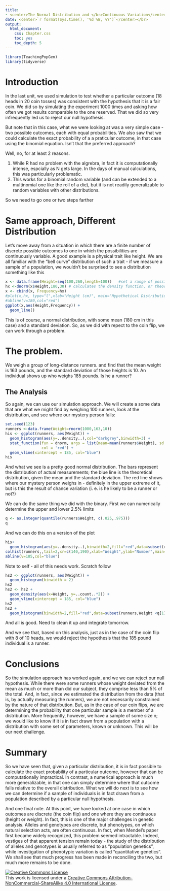 ```yaml
---
title: 
- <center>The Normal Distribution and </br>Continuous Variation</center>
date: <center>`r format(Sys.time(), '%d %B, %Y')`</center></br>
output:
  html_document:
    css: Chapter.css
    toc: yes
    toc_depth: 5
---
```



```r
library(TeachingPopGen)
library(tidyverse)

```


# Introduction

In the last unit, we used simulation to test whether a particular outcome (18 heads in 20 coin tosses) was consistent with the hypothesis that it is a fair coin.  We did so by simulating the experiment 1000 times and asking how often we got results comparable to the one reserved.  That we did so very infrequently led us to reject our null hypothesis.

But note that in this case, what we were looking at  was a very simple case - two possible outcomes, each with equal probabilities. We also saw that we could calculate the exact probability of a a praticular outcome, in that case using the binomial equation.  Isn't that the preferred approach?

Well, no, for at least 2 reasons.

1.  While R had no problem with the algrebra, in fact it is computationally intense, espcially as N gets large.  In the days of manual calculations, this was particularly problematic.
2.  This works for a binomial random variable (and can be extended to a multinomial one like the roll of a die), but it is not readily generalizable to random variables with other distributions.

So we need to go one or two steps farther

# Same approach, Different Distribution

Let's move away from a situation in which there are a finite number of discrete possible outcomes to one in which the possibilities are continuously variable.  A good example is a physical trait like height.  We are all familiar with the "bell curve" distribution of such a trait - if we measure a sample of a population, we wouldn't be surprised to see a distribution something like this
```r
x <- data.frame(Height=seq(100,260,length=100))   #set a range of possible heights
hx <-dnorm(x$Height,180,30) # calculates the density function, or theoretical exact probability, for every value of x, assuming mean of 180 and standard deviation of 30
x <- cbind(x, Frequency=hx)
#plot(x,hx, type="l",xlab="Height (cm)", main="Hypothetical Distribution of Human Height",yaxt="n",ylab="Frequency")
#abline(v=180,col="red")
ggplot(x,aes(Height,Frequency)) +
  geom_line()
```
This is of course, a normal distribution, with some mean (180 cm in this case) and a standard deviation.  So, as we did with repect to the coin flip, we can work through a problem.

#  The problem.

We weigh a group of long-distance runners. and find that the mean weight is 163 pounds, and the standard deviation of those heights is 10.  An individual shows up who weighs 185 pounds.  Is he a runner?

## The Analysis

So again, we can use our simulation approach.  We will create a some data that are what we might find by weighing 100 runners, look at the distribution, and see where our mystery person falls:
```r
set.seed(123)
runners <-data.frame(Weight=rnorm(1000,163,10))
his <- ggplot(runners, aes(Weight)) +
  geom_histogram(aes(y=..density..),col="darkgrey",binwidth=3) +
  stat_function(fun = dnorm, args = list(mean=mean(runners$Weight), sd = sd(runners$Weight)), 
                col = 'red') +
  geom_vline(xintercept = 185, col="blue")
his
```
And what we see is a pretty good normal distribution.  The bars represent the distribution of actual measurements; the blue line is the theoretical distribution, given the mean and the standard deviation.  The red line shows where our mystery person weighs in - definitely in the upper extreme of it, but is this the result of chance variation (i. e. is he likely to be a runner or not?)

We can do the same thing we did with the binary.  First we can numerically determine the upper and lower 2.5% limits
```r
q <- as.integer(quantile(runners$Weight, c(.025,.975)))
q
```
And we can do this on a version of the plot
```r
his+
  geom_histogram(aes(y=..density..),binwidth=2,fill="red",data=subset(runners,Weight <q[1]|Weight>q[2]))
colhist(runners,,tail=2,xr=c(140,190),xlab="Weight",ylab="Number",main="Is the Mystery Person a Runner?")
abline(v=185,col="blue")
```
Note to self - all of this needs work.  Scratch follow
```r
hs2 <- ggplot(runners, aes(Weight)) +
  geom_histogram(binwidth = 2) 
hs2
hs2 <- hs2 + 
  geom_density(aes(x=Weight, y=..count..*2)) +
  geom_vline(xintercept = 185, col="blue")
hs2
hs2 +
  geom_histogram(binwidth=2,fill="red",data=subset(runners,Weight <q[1]|Weight>q[2]),alpha=.5) 

```

And all is good.  Need to clean it up and integrate tomorrow.

And we see that, based on this analysis, just as in the case of the coin flip with 8 of 10 heads, we would reject the hypothesis that the 185 pound individual is a runner.

# Conclusions

So the simulation approach has worked again, and we we can reject our null hypothesis. While there were some runners whose weight deviated from the mean as much or more than did our subject, they comprise less than 5% of the total.  And, in fact, since we estimated the distribution from the data (that is, by actually measuring the runners), we are not necessarily constrained by the nature of that distribution.  But, as in the case of our coin flips, we are determining the probability that one particular sample is a member of a distribution.  More frequently, however, we have a sample of some size n; we would like to know if it is in fact drawn from a population with a distribution with some set of parameters, known or unknown.  This will be our next challenge.

# Summary

So we have seen that, given a particular distribution, it is in fact possible to calculate the exact probability of a particular outcome, however that can be computationally impractical.  In contrast, a numerical approach is much more generalizable, in that one can simply determine where that outcome falls relative to the overall distribution.  What we will do next is to see how we can determine if a sample of individuals is in fact drawn from  a population described by a particular null hypothesis. 

And one final note.  At this point, we have looked at one case in which outcomes are discrete (the coin flip) and one where they are continuous (height or weight).  In fact, this is one of the major challenges in genetic analysis.  Alleles and genotypes are discrete, but phenotypes, on which natural selection acts, are often continuous.  In fact, when Mendel's paper first became widely recognized, this problem seemed intractable.  Indeed, vestiges of that apparent tension remain today - the study of the distribution of alleles and genotypes is usually referred to as "population genetics", while investigation of phenotypic variation is called "quantitative genetics".  We shall see that much progress has been made in reconciling the two, but much more remains to be done.

<a rel="license" href="http://creativecommons.org/licenses/by-nc-sa/4.0/deed.en_US"><img alt="Creative Commons License" style="border-width:0" src="http://i.creativecommons.org/l/by-nc-sa/4.0/88x31.png" /></a><br />This work is licensed under a <a rel="license" href="http://creativecommons.org/licenses/by-nc-sa/4.0/deed.en_US">Creative Commons Attribution-NonCommercial-ShareAlike 4.0 International License</a>.
